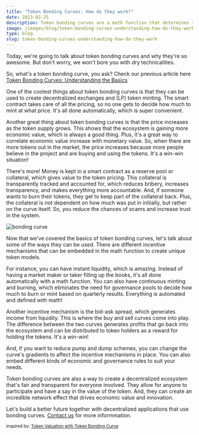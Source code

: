 ```yaml
---
title: "Token Bonding Curves: How do they work?"
date: 2023-02-25
description: Token bonding curves are a math function that determines the price of a token based on its supply, allowing for a decentralized way to regulate token prices and creating unique token models with different incentive mechanisms.
image: /images/blog/token-bonding-curves-understanding-how-do-they-work.png
type: blog
slug: token-bonding-curves-understanding-how-do-they-work
---
```


Today, we're going to talk about token bonding curves and why they're so awesome. But don't worry, we won't bore you with dry technicalities.

So, what's a token bonding curve, you ask? Check our previous article here [Token Bonding Curves: Understanding the Basics](/blog/token-bonding-curves-understanding-the-basics/)

One of the coolest things about token bonding curves is that they can be used to create decentralized exchanges and (LP) token minting. The smart contract takes care of all the pricing, so no one gets to decide how much to mint at what price. It's all done automatically, which is super convenient.

Another great thing about token bonding curves is that the price increases as the token supply grows. This shows that the ecosystem is gaining more economic value, which is always a good thing. Plus, it's a great way to correlate economic value increase with monetary value. So, when there are more tokens out in the market, the price increases because more people believe in the project and are buying and using the tokens. It's a win-win situation!

There's more! Money is kept in a smart contract as a reserve pool or collateral, which gives value to the token pricing. This collateral is transparently tracked and accounted for, which reduces bribery, increases transparency, and makes everything more accountable. And, if someone wants to burn their tokens, they get to keep part of the collateral back. Plus, the collateral is not dependent on how much was put in initially, but rather on the curve itself. So, you reduce the chances of scams and increase trust in the system.

![bonding curve](/images/blog/token-bonding-curves-understanding-how-do-they-work2.png)

Now that we've covered the basics of token bonding curves, let's talk about some of the ways they can be used. There are different incentive mechanisms that can be embedded in the math function to create unique token models.

For instance, you can have instant liquidity, which is amazing. Instead of having a market maker or taker filling up the books, it's all done automatically with a math function. You can also have continuous minting and burning, which eliminates the need for governance pools to decide how much to burn or mint based on quarterly results. Everything is automated and defined with math!

Another incentive mechanism is the bid-ask spread, which generates income from liquidity. This is where the buy and sell curves come into play. The difference between the two curves generates profits that go back into the ecosystem and can be distributed to token holders as a reward for holding the tokens. It's a win-win!

And, if you want to reduce pump and dump schemes, you can change the curve's gradients to affect the incentive mechanisms in place. You can also embed different kinds of economic and governance rules to suit your needs.

Token bonding curves are also a way to create a decentralized ecosystem that's fair and transparent for everyone involved. They allow for anyone to participate and have a say in the value of the token. And, they can create an incredible network effect that drives economic value and innovation.

Let's build a better future together with decentralized applications that use bonding curves.
[Contact us](/contact) for more informmation.

<small>inspired by: [Token Valuation with Token Bonding Curve](https://youtu.be/sLD_jFUFMqA)</small>










